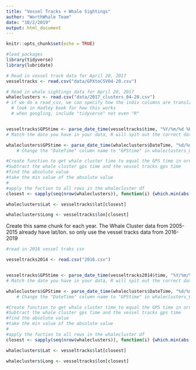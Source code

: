 ```yaml
---
title: "Vessel Tracks + Whale Sightings"
author: "WorthWhale Team"
date: "10/2/2019"
output: html_document
---
```


```r
knitr::opts_chunk$set(echo = TRUE)
```


```r
#load packages
library(tidyverse)
library(lubridate)

```

```r

# Read in vessel track data for April 20, 2017
vesseltracks <- read.csv("data/GPXtoCSV04-20.csv")

# Read in whale sightings data for April 20, 2017
whaleclusters <- read.csv("data/2017_clusters_04-20.csv")
# if we do a read_csv, we can specify how the indiv columns are translated
  # look in Hadley book for how this works
  # when googling, include "tidyverse" not even "R"



```


```r

vesseltracks$GPStime <- parse_date_time(vesseltracks$time, "%Y/%m/%d %H:%M:%S", tz = "America/Dominica")
# Match the date you have in your data, R will spit out the correct date format. For Dominica, you have to set the time zone, otherwise R assumes UTC format

whaleclusters$GPStime <- parse_date_time(whaleclusters$DateTime, "%d/%m/%Y %H:%M:%S", tz = "America/Dominica")
    # Change the "DateTime" column name to "GPStime" in whaleclusters_0420_2017

#Create function to get whale cluster time to equal the GPS time in order to connect vessel track lat long to whale cluster lat long
#Subtract the whale cluster gps time and the vessel tracks gps time 
#find the absolute value 
#take the min value of the absolute value
#
#apply the fuction to all rows in the whalecluster df
closest <- sapply(seq(nrow(whaleclusters)), function(i) {which.min(abs(whaleclusters$GPStime[i] - vesseltracks$GPStime))})

whaleclusters$Lat <- vesseltracks$lat[closest]

whaleclusters$Long <- vesseltracks$lon[closest]

```
Create this same chunk for each year. The Whale Cluster data from 2005-2015 already have lat/lon. so only use the vessel tracks data from 2016-2019

```r
#read in 2016 vessel traks csv

vesseltracks2014 <- read.csv("2016.csv")


vesseltracks$GPStime <- parse_date_time(vesseltracks2014$time, "%Y/%m/%d %H:%M:%S", tz = "America/Dominica")
# Match the date you have in your data, R will spit out the correct date format. For Dominica, you have to set the time zone, otherwise R assumes UTC format

whaleclusters$GPStime <- parse_date_time(whaleclusters$DateTime, "%d/%m/%Y %H:%M:%S", tz = "America/Dominica")
    # Change the "DateTime" column name to "GPStime" in whaleclusters_0420_2017

#Create function to get whale cluster time to equal the GPS time in order to connect vessel track lat long to whale cluster lat long
#Subtract the whale cluster gps time and the vessel tracks gps time 
#find the absolute value 
#take the min value of the absolute value
#
#apply the fuction to all rows in the whalecluster df
closest <- sapply(seq(nrow(whaleclusters)), function(i) {which.min(abs(whaleclusters$GPStime[i] - vesseltracks$GPStime))})

whaleclusters$Lat <- vesseltracks$lat[closest]

whaleclusters$Long <- vesseltracks$lon[closest]


```

